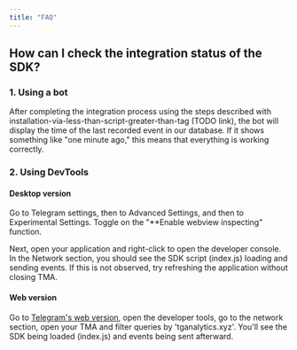 ```yaml
---
title: "FAQ"
---
```


## How can I check the integration status of the SDK?

### 1. Using a bot

After completing the integration process using the steps described with installation-via-less-than-script-greater-than-tag (TODO link), the bot will display the time of the last recorded event in our database. If it shows something like "one minute ago," this means that everything is working correctly.

### 2. Using DevTools

#### Desktop version

Go to Telegram settings, then to Advanced Settings, and then to Experimental Settings. Toggle on the "**Enable webview inspecting" function.

Next, open your application and right-click to open the developer console. In the Network section, you should see the SDK script (index.js) loading and sending events. If this is not observed, try refreshing the application without closing TMA.

#### Web version

Go to [Telegram's web version](https://web.telegram.org/), open the developer tools, go to the network section, open your TMA and filter queries by 'tganalytics.xyz'. You'll see the SDK being loaded (index.js) and events being sent afterward.